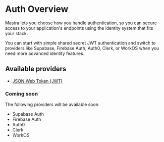 # Auth Overview

Mastra lets you choose how you handle authentication, so you can secure access to your application's endpoints using the identity system that fits your stack.

You can start with simple shared secret JWT authentication and switch to providers like Supabase, Firebase Auth, Auth0, Clerk, or WorkOS when you need more advanced identity features.

## Available providers

- [JSON Web Token (JWT)](/docs/auth/jwt)

### Coming soon

The following providers will be available soon:

- Supabase Auth
- Firebase Auth
- Auth0
- Clerk
- WorkOS